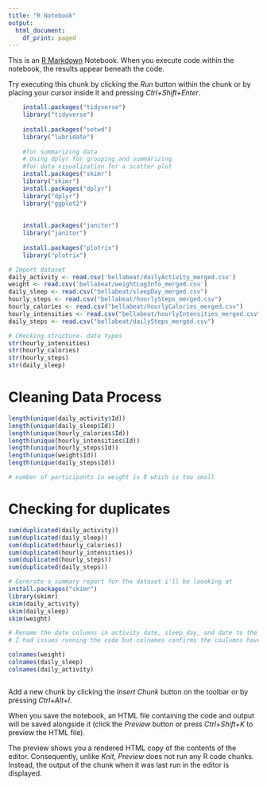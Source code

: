 ```yaml
---
title: "R Notebook"
output:
  html_document:
    df_print: paged
---
```


This is an [R Markdown](http://rmarkdown.rstudio.com) Notebook. When you execute code within the notebook, the results appear beneath the code. 

Try executing this chunk by clicking the *Run* button within the chunk or by placing your cursor inside it and pressing *Ctrl+Shift+Enter*. 

```r
    install.packages("tidyverse")
    library("tidyverse")
  
    install.packages("setwd")
    library("lubridate")
    
    #for summarizing data
    # Using dplyr for grouping and summarizing
    #for data visualization for a scatter plot
    install.packages("skimr")
    library("skimr")                             
    install.packages("dplyr")
    library("dplyr")                             
    library("ggplot2")                            
    
    
    install.packages("janitor")
    library("janitor")
    
    install.packages("plotrix")
    library("plotrix")
```
```r
# Import dataset
daily_activity <- read.csv('bellabeat/dailyActivity_merged.csv')
weight <- read.csv('bellabeat/weightLogInfo_merged.csv')
daily_sleep <- read.csv("bellabeat/sleepDay_merged.csv")
hourly_steps <- read.csv("bellabeat/hourlySteps_merged.csv")
hourly_calories <- read.csv("bellabeat/hourlyCalories_merged.csv")
hourly_intensities <- read.csv("bellabeat/hourlyIntensities_merged.csv")
daily_steps <- read.csv("bellabeat/dailySteps_merged.csv")


```


```r
# CHecking structure- data types
str(hourly_intensities)
str(hourly_calories)
str(hourly_steps)
str(daily_sleep)
```


# Cleaning Data Process
```r
length(unique(daily_activity$Id))
length(unique(daily_sleep$Id))
length(unique(hourly_calories$Id))
length(unique(hourly_intensities$Id))
length(unique(hourly_steps$Id))
length(unique(weight$Id))
length(unique(daily_steps$Id))

# number of participants in weight is 8 which is too small

```

# Checking for duplicates
```r
sum(duplicated(daily_activity))
sum(duplicated(daily_sleep))
sum(duplicated(hourly_calories))
sum(duplicated(hourly_intensities))
sum(duplicated(hourly_steps))
sum(duplicated(daily_steps))
```

```r
# Generate a summary report for the dataset i'll be loooking at
install.packages("skimr")
library(skimr)
skim(daily_activity)
skim(daily_sleep)
skim(weight)
```


```r
       
# Rename the date columns in activity_date, sleep_day, and date to the same title to merge later on. 
# I had issues running the code but colnames confirms the coulumns have been renamed to the same titles

colnames(weight)
colnames(daily_sleep)
colnames(daily_activity)


```

```r


```



Add a new chunk by clicking the *Insert Chunk* button on the toolbar or by pressing *Ctrl+Alt+I*.

When you save the notebook, an HTML file containing the code and output will be saved alongside it (click the *Preview* button or press *Ctrl+Shift+K* to preview the HTML file).

The preview shows you a rendered HTML copy of the contents of the editor. Consequently, unlike *Knit*, *Preview* does not run any R code chunks. Instead, the output of the chunk when it was last run in the editor is displayed.
